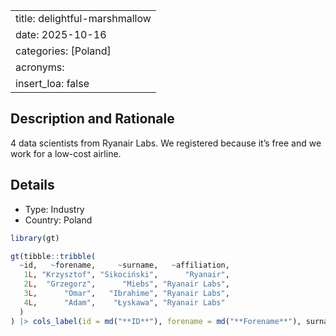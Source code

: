 
---
title: delightful-marshmallow
date: 2025-10-16
categories: [Poland]
acronyms:
  insert_loa: false
---

## Description and Rationale

4 data scientists from Ryanair Labs. We registered because it's free and we work for a low-cost airline.

## Details

* Type: Industry
* Country: Poland

```r
library(gt)

gt(tibble::tribble(
  ~id,   ~forename,     ~surname,   ~affiliation,
   1L, "Krzysztof", "Sikociński",      "Ryanair",
   2L,  "Grzegorz",      "Miebs", "Ryanair Labs",
   3L,      "Omar",   "Ibrahime", "Ryanair Labs",
   4L,      "Adam",    "Łyskawa", "Ryanair Labs"
  )
) |> cols_label(id = md("**ID**"), forename = md("**Forename**"), surname ~ md("**Surname**"), affiliation ~ md("**Affiliation**"))
```
